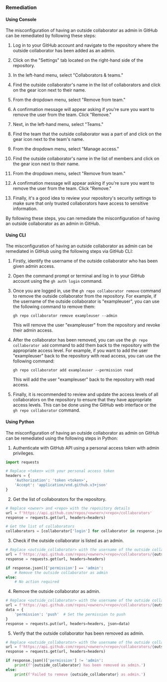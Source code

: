 ### Remediation

#### Using Console

The misconfiguration of having an outside collaborator as admin in GitHub can be remediated by following these steps:

1. Log in to your GitHub account and navigate to the repository where the outside collaborator has been added as an admin.

2. Click on the "Settings" tab located on the right-hand side of the repository.

3. In the left-hand menu, select "Collaborators & teams."

4. Find the outside collaborator's name in the list of collaborators and click on the gear icon next to their name.

5. From the dropdown menu, select "Remove from team."

6. A confirmation message will appear asking if you're sure you want to remove the user from the team. Click "Remove."

7. Next, in the left-hand menu, select "Teams."

8. Find the team that the outside collaborator was a part of and click on the gear icon next to the team's name.

9. From the dropdown menu, select "Manage access."

10. Find the outside collaborator's name in the list of members and click on the gear icon next to their name.

11. From the dropdown menu, select "Remove from team."

12. A confirmation message will appear asking if you're sure you want to remove the user from the team. Click "Remove."

13. Finally, it's a good idea to review your repository's security settings to make sure that only trusted collaborators have access to sensitive information.

By following these steps, you can remediate the misconfiguration of having an outside collaborator as an admin in GitHub.

#### Using CLI

The misconfiguration of having an outside collaborator as admin can be remediated in GitHub using the following steps via GitHub CLI:

1. Firstly, identify the username of the outside collaborator who has been given admin access.

2. Open the command prompt or terminal and log in to your GitHub account using the `gh auth login` command.

3. Once you are logged in, use the `gh repo collaborator remove` command to remove the outside collaborator from the repository. For example, if the username of the outside collaborator is "exampleuser", you can use the following command to remove them:

   ```
   gh repo collaborator remove exampleuser --admin
   ```

   This will remove the user "exampleuser" from the repository and revoke their admin access.

4. After the collaborator has been removed, you can use the `gh repo collaborator add` command to add them back to the repository with the appropriate access level. For example, if you want to add the user "exampleuser" back to the repository with read access, you can use the following command:

   ```
   gh repo collaborator add exampleuser --permission read
   ```

   This will add the user "exampleuser" back to the repository with read access.

5. Finally, it is recommended to review and update the access levels of all collaborators on the repository to ensure that they have appropriate access levels. This can be done using the GitHub web interface or the `gh repo collaborator` command.

#### Using Python

The misconfiguration of having an outside collaborator as admin on GitHub can be remediated using the following steps in Python:

1. Authenticate with GitHub API using a personal access token with admin privileges.

```python
import requests

# Replace <token> with your personal access token
headers = {
    'Authorization': 'token <token>',
    'Accept': 'application/vnd.github.v3+json'
}
```

2. Get the list of collaborators for the repository.

```python
# Replace <owner> and <repo> with the repository details
url = f'https://api.github.com/repos/<owner>/<repo>/collaborators'
response = requests.get(url, headers=headers)

# Get the list of collaborators
collaborators = [collaborator['login'] for collaborator in response.json()]
```

3. Check if the outside collaborator is listed as an admin.

```python
# Replace <outside_collaborator> with the username of the outside collaborator
url = f'https://api.github.com/repos/<owner>/<repo>/collaborators/{outside_collaborator}/permission'
response = requests.get(url, headers=headers)

if response.json()['permission'] == 'admin':
    # Remove the outside collaborator as admin
else:
    # No action required
```

4. Remove the outside collaborator as admin.

```python
# Replace <outside_collaborator> with the username of the outside collaborator
url = f'https://api.github.com/repos/<owner>/<repo>/collaborators/{outside_collaborator}/permission'
data = {
    'permission': 'push'  # Set the permission to push
}
response = requests.put(url, headers=headers, json=data)
```

5. Verify that the outside collaborator has been removed as admin.

```python
# Replace <outside_collaborator> with the username of the outside collaborator
url = f'https://api.github.com/repos/<owner>/<repo>/collaborators/{outside_collaborator}/permission'
response = requests.get(url, headers=headers)

if response.json()['permission'] != 'admin':
    print(f'{outside_collaborator} has been removed as admin.')
else:
    print(f'Failed to remove {outside_collaborator} as admin.')
```

